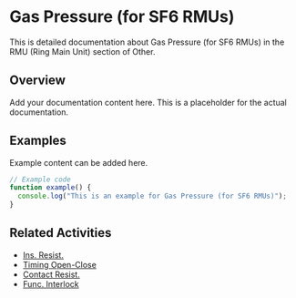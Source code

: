 # Gas Pressure (for SF6 RMUs)

This is detailed documentation about Gas Pressure (for SF6 RMUs) in the RMU (Ring Main Unit) section of Other.

## Overview

Add your documentation content here. This is a placeholder for the actual documentation.

## Examples

Example content can be added here.

```typescript
// Example code
function example() {
  console.log("This is an example for Gas Pressure (for SF6 RMUs)");
}
```

## Related Activities

- [Ins. Resist.](/docs/other/rmu-ring-main-unit/ins-resist)
- [Timing Open-Close](/docs/other/rmu-ring-main-unit/timing-open-close)
- [Contact Resist.](/docs/other/rmu-ring-main-unit/contact-resist)
- [Func. Interlock](/docs/other/rmu-ring-main-unit/func-interlock)
